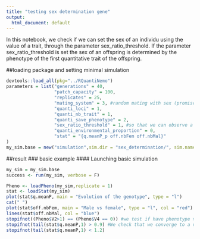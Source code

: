 ```yaml
---
title: "testing sex determination gene"
output:
  html_document: default
---
```

In this notebook, we check if we can set the sex of an individu using the value of a trait, through the parameter sex_ratio_threshold. If the parameter sex_ratio_threshold is set the sex of an offspring is determined by the phenotype of the first quantitative trait of the offspring.


##loading package and setting minimal simulation
```r
devtools::load_all(pkg="../RQuantiNemo")
parameters = list("generations" = 40,
                  "patch_capacity" = 100, 
                  "replicates" = 25, 
                  "mating_system" = 3, #random mating with sex (promiscuity)
                  "quanti_loci" = 1,
                  "quanti_nb_trait" = 1,
                  "quanti_save_phenotype" = 2,
                  "sex_ratio_threshold" = 1, #so that we can observe a shift from the genotype from 0 (initial value) to 1
                  "quanti_environmental_proportion" = 0,
                  "stat" = "{q.meanP_p off.nbFem off.nbMal}"
)
my_sim.base = new("simulation",sim.dir = "sex_determination/", sim.name = "basic", parameters = parameters)
```
##result
### basic example
#### Launching basic simulation
```r
my_sim = my_sim.base
success <- run(my_sim, verbose = F)
```
```r
Pheno <- loadPheno(my_sim,replicate = 1)
stat <- loadStat(my_sim)
plot(stat$q.meanP, main = "Evolution of the genotype", type = "l")
cat(" ")
plot(stat$off.nbFem, main = "Male vs female", type = "l", col = "red")
lines(stat$off.nbMal, col = "blue")
stopifnot((Pheno$V2>1) == (Pheno$V4 == 0)) #we test if have phenotype > 1 is equivalent to having a female (v4 == 0) 
stopifnot(tail(stat$q.meanP,1) > 0.9) #We check that we converge to a value close to 1. 
stopifnot(tail(stat$q.meanP,1) < 1.2)
```

